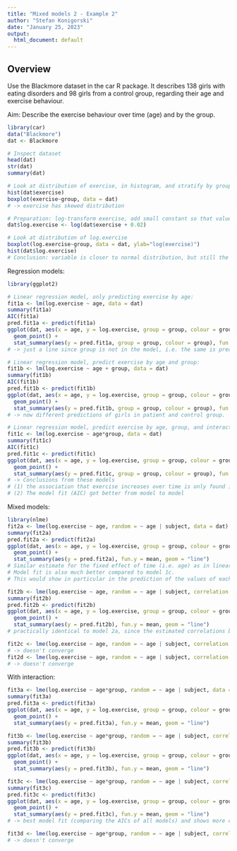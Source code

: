 ```yaml
---
title: "Mixed models 2 - Example 2"
author: "Stefan Konigorski"
date: "January 25, 2023"
output:
  html_document: default
---
```


## Overview

Use the Blackmore dataset in the car R package. It describes 138 girls with eating disorders and 98 girls from a control group, regarding their age and exercise behaviour.

Aim: Describe the exercise behaviour over time (age) and by the group.
		
```r
library(car)
data("Blackmore")
dat <- Blackmore

# Inspect dataset
head(dat)
str(dat)
summary(dat)

# Look at distribution of exercise, in histogram, and stratify by group with boxplot
hist(dat$exercise)
boxplot(exercise~group, data = dat) 
# -> exercise has skewed distribution

# Preparation: log-transform exercise, add small constant so that values of 0 don't become NA
dat$log.exercise <- log(dat$exercise + 0.02) 

# Look at distribution of log.exercise
boxplot(log.exercise~group, data = dat, ylab="log(exercise)")
hist(dat$log.exercise)
# Conclusion: variable is closer to normal distribution, but still the transformation has brough the variable to a normal distribution, since the 0 values are still highly present. It would hence be better to model the original variable in another distribution in a GLMM, but we will look at a linear mixed model here for illustration:
```

Regression models:

```r
library(ggplot2)

# Linear regression model, only predicting exercise by age:
fit1a <- lm(log.exercise ~ age, data = dat)
summary(fit1a)
AIC(fit1a)
pred.fit1a <- predict(fit1a)
ggplot(dat, aes(x = age, y = log.exercise, group = group, colour = group)) + 
  geom_point() +
  stat_summary(aes(y = pred.fit1a, group = group, colour = group), fun.y = mean, geom = "line")
# -> just a line since group is not in the model, i.e. the same is predicted for both groups
```

```r
# Linear regression model, predict exercise by age and group:
fit1b <- lm(log.exercise ~ age + group, data = dat)
summary(fit1b)
AIC(fit1b)
pred.fit1b <- predict(fit1b)
ggplot(dat, aes(x = age, y = log.exercise, group = group, colour = group)) + 
  geom_point() +
  stat_summary(aes(y = pred.fit1b, group = group, colour = group), fun.y = mean, geom = "line")
# -> now different predictions of girls in patient and control group.
```

```r
# Linear regression model, predict exercise by age, group, and interaction:
fit1c <- lm(log.exercise ~ age*group, data = dat)
summary(fit1c)
AIC(fit1c)
pred.fit1c <- predict(fit1c)
ggplot(dat, aes(x = age, y = log.exercise, group = group, colour = group)) + 
  geom_point() +
  stat_summary(aes(y = pred.fit1c, group = group, colour = group), fun.y = mean, geom = "line")
# -> Conclusions from these models
# (1) the association that exercise increases over time is only found in the patient group! This was not visible when the interaction was not modeled.
# (2) The model fit (AIC) got better from model to model
```

Mixed models:

```r
library(nlme)
fit2a <- lme(log.exercise ~ age, random = ~ age | subject, data = dat)
summary(fit2a)
pred.fit2a <- predict(fit2a)
ggplot(dat, aes(x = age, y = log.exercise, group = group, colour = group)) + 
  geom_point() +
  stat_summary(aes(y = pred.fit2a), fun.y = mean, geom = "line")
# Similar estimate for the fixed effect of time (i.e. age) as in linear regresion, but much better prediction of the single values (by the random effects), this is also visible in the group differences.
# Model fit is also much better compared to model 1c.
# This would show in particular in the prediction of the values of each girl.
```

```r
fit2b <- lme(log.exercise ~ age, random = ~ age | subject, correlation = corCompSymm( form = ~ 1 | subject), data = dat)
summary(fit2b)
pred.fit2b <- predict(fit2b)
ggplot(dat, aes(x = age, y = log.exercise, group = group, colour = group)) + 
  geom_point() +
  stat_summary(aes(y = pred.fit2b), fun.y = mean, geom = "line")
# practically identical to model 2a, since the estimated correlations between individuals is also here practically 0.
```

```r
fit2c <- lme(log.exercise ~ age, random = ~ age | subject, correlation = corAR1( form = ~ 1 | subject), data = dat)
# -> doesn't converge
fit2d <- lme(log.exercise ~ age, random = ~ age | subject, correlation = corSymm( form = ~ 1 | subject), data = dat)
# -> doesn't converge
```

With interaction:

```r
fit3a <- lme(log.exercise ~ age*group, random = ~ age | subject, data = dat)
summary(fit3a)
pred.fit3a <- predict(fit3a)
ggplot(dat, aes(x = age, y = log.exercise, group = group, colour = group)) + 
  geom_point() +
  stat_summary(aes(y = pred.fit3a), fun.y = mean, geom = "line")
```

```r
fit3b <- lme(log.exercise ~ age*group, random = ~ age | subject, correlation = corCompSymm( form = ~ 1 | subject), data = dat)
summary(fit3b)
pred.fit3b <- predict(fit3b)
ggplot(dat, aes(x = age, y = log.exercise, group = group, colour = group)) + 
  geom_point() +
  stat_summary(aes(y = pred.fit3b), fun.y = mean, geom = "line")
```

```r
fit3c <- lme(log.exercise ~ age*group, random = ~ age | subject, correlation = corAR1( form = ~ 1 | subject), data = dat)
summary(fit3c)
pred.fit3c <- predict(fit3c)
ggplot(dat, aes(x = age, y = log.exercise, group = group, colour = group)) + 
  geom_point() +
  stat_summary(aes(y = pred.fit3c), fun.y = mean, geom = "line")
# -> best model fit (comparing the AICs of all models) and shows more clearly the differences between the groups in the predicted values (see lines).
```

```r
fit3d <- lme(log.exercise ~ age*group, random = ~ age | subject, correlation = corSymm( form = ~ 1 | subject), data = dat)
# -> doesn't converge
```
